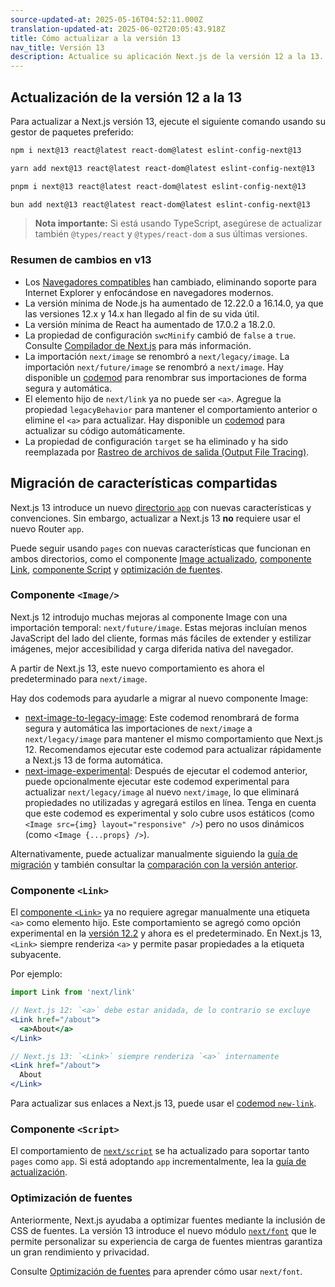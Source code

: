 ```yaml
---
source-updated-at: 2025-05-16T04:52:11.000Z
translation-updated-at: 2025-06-02T20:05:43.918Z
title: Cómo actualizar a la versión 13
nav_title: Versión 13
description: Actualice su aplicación Next.js de la versión 12 a la 13.
---
```


## Actualización de la versión 12 a la 13

Para actualizar a Next.js versión 13, ejecute el siguiente comando usando su gestor de paquetes preferido:

```bash filename="Terminal"
npm i next@13 react@latest react-dom@latest eslint-config-next@13
```

```bash filename="Terminal"
yarn add next@13 react@latest react-dom@latest eslint-config-next@13
```

```bash filename="Terminal"
pnpm i next@13 react@latest react-dom@latest eslint-config-next@13
```

```bash filename="Terminal"
bun add next@13 react@latest react-dom@latest eslint-config-next@13
```

> **Nota importante:** Si está usando TypeScript, asegúrese de actualizar también `@types/react` y `@types/react-dom` a sus últimas versiones.

### Resumen de cambios en v13

- Los [Navegadores compatibles](/docs/architecture/supported-browsers) han cambiado, eliminando soporte para Internet Explorer y enfocándose en navegadores modernos.
- La versión mínima de Node.js ha aumentado de 12.22.0 a 16.14.0, ya que las versiones 12.x y 14.x han llegado al fin de su vida útil.
- La versión mínima de React ha aumentado de 17.0.2 a 18.2.0.
- La propiedad de configuración `swcMinify` cambió de `false` a `true`. Consulte [Compilador de Next.js](/docs/architecture/nextjs-compiler) para más información.
- La importación `next/image` se renombró a `next/legacy/image`. La importación `next/future/image` se renombró a `next/image`. Hay disponible un [codemod](/docs/pages/guides/upgrading/codemods#next-image-to-legacy-image) para renombrar sus importaciones de forma segura y automática.
- El elemento hijo de `next/link` ya no puede ser `<a>`. Agregue la propiedad `legacyBehavior` para mantener el comportamiento anterior o elimine el `<a>` para actualizar. Hay disponible un [codemod](/docs/pages/guides/upgrading/codemods#new-link) para actualizar su código automáticamente.
- La propiedad de configuración `target` se ha eliminado y ha sido reemplazada por [Rastreo de archivos de salida (Output File Tracing)](/docs/pages/api-reference/config/next-config-js/output).

## Migración de características compartidas

Next.js 13 introduce un nuevo [directorio `app`](/docs/app/building-your-application/routing) con nuevas características y convenciones. Sin embargo, actualizar a Next.js 13 **no** requiere usar el nuevo Router `app`.

Puede seguir usando `pages` con nuevas características que funcionan en ambos directorios, como el componente [Image actualizado](#image-component), [componente Link](#link-component), [componente Script](#script-component) y [optimización de fuentes](#font-optimization).

### Componente `<Image/>`

Next.js 12 introdujo muchas mejoras al componente Image con una importación temporal: `next/future/image`. Estas mejoras incluían menos JavaScript del lado del cliente, formas más fáciles de extender y estilizar imágenes, mejor accesibilidad y carga diferida nativa del navegador.

A partir de Next.js 13, este nuevo comportamiento es ahora el predeterminado para `next/image`.

Hay dos codemods para ayudarle a migrar al nuevo componente Image:

- [next-image-to-legacy-image](/docs/pages/guides/upgrading/codemods#next-image-to-legacy-image): Este codemod renombrará de forma segura y automática las importaciones de `next/image` a `next/legacy/image` para mantener el mismo comportamiento que Next.js 12. Recomendamos ejecutar este codemod para actualizar rápidamente a Next.js 13 de forma automática.
- [next-image-experimental](/docs/pages/guides/upgrading/codemods#next-image-experimental): Después de ejecutar el codemod anterior, puede opcionalmente ejecutar este codemod experimental para actualizar `next/legacy/image` al nuevo `next/image`, lo que eliminará propiedades no utilizadas y agregará estilos en línea. Tenga en cuenta que este codemod es experimental y solo cubre usos estáticos (como `<Image src={img} layout="responsive" />`) pero no usos dinámicos (como `<Image {...props} />`).

Alternativamente, puede actualizar manualmente siguiendo la [guía de migración](/docs/pages/guides/upgrading/codemods#next-image-experimental) y también consultar la [comparación con la versión anterior](/docs/pages/api-reference/components/image-legacy#comparison).

### Componente `<Link>`

El [componente `<Link>`](/docs/pages/api-reference/components/link) ya no requiere agregar manualmente una etiqueta `<a>` como elemento hijo. Este comportamiento se agregó como opción experimental en la [versión 12.2](https://nextjs.org/blog/next-12-2) y ahora es el predeterminado. En Next.js 13, `<Link>` siempre renderiza `<a>` y permite pasar propiedades a la etiqueta subyacente.

Por ejemplo:

```jsx
import Link from 'next/link'

// Next.js 12: `<a>` debe estar anidada, de lo contrario se excluye
<Link href="/about">
  <a>About</a>
</Link>

// Next.js 13: `<Link>` siempre renderiza `<a>` internamente
<Link href="/about">
  About
</Link>
```

Para actualizar sus enlaces a Next.js 13, puede usar el [codemod `new-link`](/docs/pages/guides/upgrading/codemods#new-link).

### Componente `<Script>`

El comportamiento de [`next/script`](/docs/pages/api-reference/components/script) se ha actualizado para soportar tanto `pages` como `app`. Si está adoptando `app` incrementalmente, lea la [guía de actualización](/docs/pages/guides/upgrading).

### Optimización de fuentes

Anteriormente, Next.js ayudaba a optimizar fuentes mediante la inclusión de CSS de fuentes. La versión 13 introduce el nuevo módulo [`next/font`](/docs/pages/api-reference/components/font) que le permite personalizar su experiencia de carga de fuentes mientras garantiza un gran rendimiento y privacidad.

Consulte [Optimización de fuentes](/docs/pages/api-reference/components/font) para aprender cómo usar `next/font`.